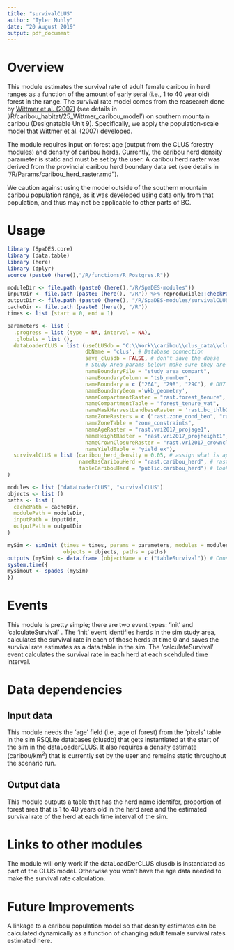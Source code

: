 ```yaml
---
title: "survivalCLUS"
author: "Tyler Muhly"
date: "20 August 2019"
output: pdf_document
---
```


# Overview
This module estimates the survival rate of adult female caribou in herd ranges as a function of the amount of early seral (i.e., 1 to 40 year old) forest in the range. The survival rate model comes from the reasearch done by [Wittmer et al. (2007)](https://besjournals.onlinelibrary.wiley.com/doi/full/10.1111/j.1365-2656.2007.01220.x) (see details in '/R/caribou_habitat/25_Wittmer_caribou_model') on southern mountain caribou (Designatable Unit 9). Specifically, we apply the population-scale model that Wittmer et al. (2007) developed. 

The module requires input on forest age (output from the CLUS forestry modules) and density of caribou herds. Currently, the caribou herd density parameter is static and must be set by the user. A caribou herd raster was derived from the provincial caribou herd boundary data set (see details in "/R/Params/caribou_herd_raster.rmd").

We caution against using the model outside of the southern mountain caribou population range, as it was developed using data only from that population, and thus may not be applicable to other parts of BC. 

# Usage

```r
library (SpaDES.core)
library (data.table)
library (here)
library (dplyr)
source (paste0 (here(),"/R/functions/R_Postgres.R"))

moduleDir <- file.path (paste0 (here(),"/R/SpaDES-modules"))
inputDir <- file.path (paste0 (here(), "/R")) %>% reproducible::checkPath (create = TRUE)
outputDir <- file.path (paste0 (here(), "/R/SpaDES-modules/survivalCLUS/outputs"))
cacheDir <- file.path (paste0 (here(), "/R"))
times <- list (start = 0, end = 1)

parameters <- list (
  .progress = list (type = NA, interval = NA),
  .globals = list (),
  dataLoaderCLUS = list (useCLUSdb = "C:\\Work\\caribou\\clus_data\\clusdb.sqlite", # instantiated dbase
                         dbName = 'clus', # Database connection
                         save_clusdb = FALSE, # don't save the dbase
                         # Study Area params below; make sure they are consistent with other modules
                         nameBoundaryFile = "study_area_compart",
                         nameBoundaryColumn = "tsb_number",
                         nameBoundary = c ("26A", "29B", "29C"), # DU7 
                         nameBoundaryGeom ='wkb_geometry',
                         nameCompartmentRaster = "rast.forest_tenure",
                         nameCompartmentTable = "forest_tenure_vat",
                         nameMaskHarvestLandbaseRaster = 'rast.bc_thlb2018',
                         nameZoneRasters = c ("rast.zone_cond_beo", "rast.zone_cond_vqo",  "rast.zone_cond_uwr", "rast.zone_cond_fsw", "rast.zone_cond_nharv"),
                         nameZoneTable = "zone_constraints",
                         nameAgeRaster = "rast.vri2017_projage1",
                         nameHeightRaster = "rast.vri2017_projheight1",
                         nameCrownClosureRaster = "rast.vri2017_crownclosure",
                         nameYieldTable = "yield_ex"),
  survivalCLUS = list (caribou_herd_density = 0.05, # assign what is appropriate for the herd
                       nameRasCaribouHerd = "rast.caribou_herd", # raster of herd boundaries
                       tableCaribouHerd = "public.caribou_herd") # look-up table of herd names
)

modules <- list ("dataLoaderCLUS", "survivalCLUS")
objects <- list ()
paths <- list (
  cachePath = cacheDir,
  modulePath = moduleDir,
  inputPath = inputDir,
  outputPath = outputDir
)

mySim <- simInit (times = times, params = parameters, modules = modules,
                  objects = objects, paths = paths)
outputs (mySim) <- data.frame (objectName = c ("tableSurvival")) # Consists of survival rate estimates for each herd in the study area at each time step. Gets saved in the 'outputs' folder of the module. 
system.time({
mysimout <- spades (mySim)
})
```

# Events
This module is pretty simple; there are two event types: 'init' and 'calculateSurvival' . The 'init' event identifies herds in the sim study area, calculates the survival rate in each of those herds at time 0 and saves the survival rate estimates as a data.table in the sim. The 'calculateSurvival' event calculates the survival rate in each herd at each scehduled time interval. 

# Data dependencies
## Input data
This module needs the 'age' field (i.e., age of forest) from the 'pixels' table in the sim RSQLite databases (clusdb) that gets instantiated at the start of the sim in the dataLoaderCLUS. It also requires a density estimate (caribou/km^2^) that is currently set by the user and remains static throughout the scenario run.

## Output data
This module outputs a table that has the herd name identifer, proportion of forest area that is 1 to 40 years old in the herd area and the estimated survival rate of the herd at each time interval of the sim.

# Links to other modules
The module will only work if the dataLoadDerCLUS clusdb is instantiated as part of the CLUS model. Otherwise you won't have the age data needed to make the survival rate calculation. 

# Future Improvements
A linkage to a caribou population model so that desnity estimates can be calculated dynamically as a function of changing adult female survival rates estimated here. 
